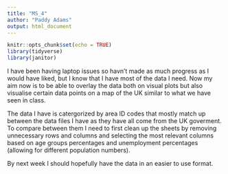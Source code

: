 ```yaml
---
title: "MS_4"
author: "Paddy Adams"
output: html_document
---
```


```r
knitr::opts_chunk$set(echo = TRUE)
library(tidyverse)
library(janitor)


```

I have been having laptop issues so havn't made as much progress as I would have liked, but I know that I have most of the data I need. Now my aim now is to be able to overlay the data both on visual plots but also visualise certain data points on a map of the UK similar to what we have seen in class.

The data I have is catergorized by area ID codes that mostly match up between the data files I have as they have all come from the UK goverment. To compare between them I need to first clean up the sheets by removing unnecessary rows and columns and selecting the most relevant columns based on age groups percentages and unemployment percentages (allowing for different population numbers). 

By next week I should hopefully have the data in an easier to use format.